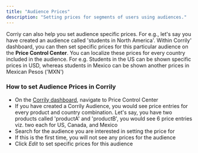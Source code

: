 ```yaml
---
title: "Audience Prices"
description: "Setting prices for segments of users using audiences."
---
```


Corriy can also help you set audience specific prices. For e.g., let's say you have created an audience called 'students in North America'.
Within Corrily' dashboard, you can then set specific prices for this particular audience on the **Price Control Center**.
You can localize these prices for every country included in the audience. For e.g. Students in the US can be shown specific prices
in USD, whereas students in Mexico can be shown another prices in Mexican Pesos ('MXN')

<h3> How to set Audience Prices in Corrily </h3>

* On the [Corrily dashboard](http://dashboard.corrily.com/), navigate to Price Control Center
* If you have created a Corrily Audience, you would see price entries for every product and country combination. Let's say, you
have two products called 'productA' and 'productB', you would see 6 price entries viz. two each for US, Canada, and Mexico
* Search for the audience you are interested in setting the price for
* If this is the first time, you will not see any prices for the audience
* Click *Edit* to set specific prices for this audience
